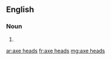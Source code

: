==English==

===Noun===
{{head|en}}

# {{plural of|axe head}}

[[ar:axe heads]]
[[fr:axe heads]]
[[mg:axe heads]]